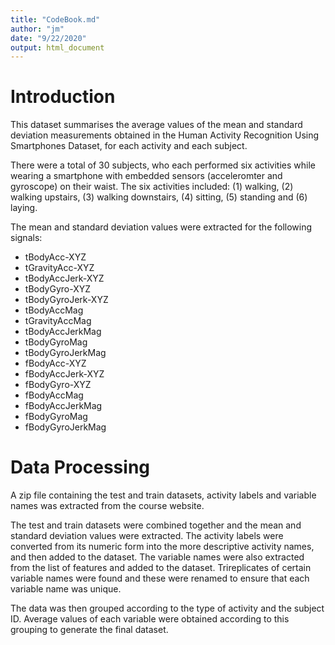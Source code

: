 ```yaml
---
title: "CodeBook.md"
author: "jm"
date: "9/22/2020"
output: html_document
---
```

# Introduction

This dataset summarises the average values of the mean and standard deviation measurements obtained in the Human Activity Recognition Using Smartphones Dataset, for each activity and each subject. 

There were a total of 30 subjects, who each performed six activities while wearing a smartphone with embedded sensors (acceleromter and gyroscope) on their waist. The six activities included: (1) walking, (2) walking upstairs, (3) walking downstairs, (4) sitting, (5) standing and (6) laying. 

The mean and standard deviation values were extracted for the following signals:

* tBodyAcc-XYZ
* tGravityAcc-XYZ
* tBodyAccJerk-XYZ
* tBodyGyro-XYZ
* tBodyGyroJerk-XYZ
* tBodyAccMag
* tGravityAccMag
* tBodyAccJerkMag
* tBodyGyroMag
* tBodyGyroJerkMag
* fBodyAcc-XYZ
* fBodyAccJerk-XYZ
* fBodyGyro-XYZ
* fBodyAccMag
* fBodyAccJerkMag
* fBodyGyroMag
* fBodyGyroJerkMag


# Data Processing
A zip file containing the test and train datasets, activity labels and variable names was extracted from the course website. 

The test and train datasets were combined together and the mean and standard deviation values were extracted. The activity labels were converted from its numeric form into the more descriptive activity names, and then added to the dataset. The variable names were also extracted from the list of features and added to the dataset. Trireplicates of certain variable names were found and these were renamed to ensure that each variable name was unique. 

The data was then grouped according to the type of activity and the subject ID. Average values of each variable were obtained according to this grouping to generate the final dataset.
